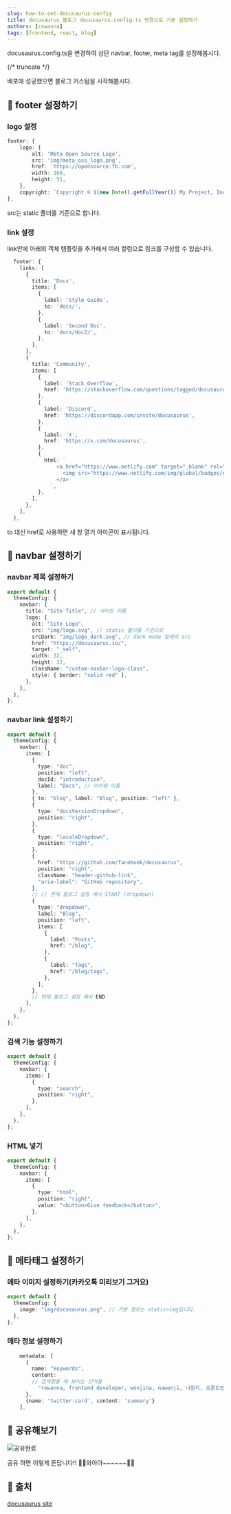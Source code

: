 ```yaml
---
slug: how-to-set-docusaurus-config
title: docusaurus 블로그 docusaurus.config.ts 변경으로 기본 설정하기
authors: [rowanna]
tags: [frontend, react, blog]
---
```


docusaurus.config.ts을 변경하여 상단 navbar, footer, meta tag를 설정해봅시다.

{/* truncate */}

배포에 성공했으면 블로그 커스텀을 시작해봅시다.

## 🤾 footer 설정하기

### logo 설정

```typescript
footer: {
    logo: {
        alt: 'Meta Open Source Logo',
        src: 'img/meta_oss_logo.png',
        href: 'https://opensource.fb.com',
        width: 160,
        height: 51,
    },
    copyright: `Copyright © ${new Date().getFullYear()} My Project, Inc. Built with Docusaurus.`,
},
```

src는 static 폴더를 기준으로 합니다.

### link 설정

link안에 아래의 객체 템플릿을 추가해서 여러 컬럼으로 링크를 구성할 수 있습니다.

```typescript
  footer: {
    links: [
      {
        title: 'Docs',
        items: [
          {
            label: 'Style Guide',
            to: 'docs/',
          },
          {
            label: 'Second Doc',
            to: 'docs/doc2/',
          },
        ],
      },
      {
        title: 'Community',
        items: [
          {
            label: 'Stack Overflow',
            href: 'https://stackoverflow.com/questions/tagged/docusaurus',
          },
          {
            label: 'Discord',
            href: 'https://discordapp.com/invite/docusaurus',
          },
          {
            label: 'X',
            href: 'https://x.com/docusaurus',
          },
          {
            html: `
                <a href="https://www.netlify.com" target="_blank" rel="noreferrer noopener" aria-label="Deploys by Netlify">
                  <img src="https://www.netlify.com/img/global/badges/netlify-color-accent.svg" alt="Deploys by Netlify" width="114" height="51" />
                </a>
              `,
          },
        ],
      },
    ],
  },
```

to 대신 href로 사용하면 새 창 열기 아이콘이 표시됩니다.

## 🤾 navbar 설정하기

### navbar 제목 설정하기

```ts
export default {
  themeConfig: {
    navbar: {
      title: "Site Title", // 사이트 이름
      logo: {
        alt: "Site Logo",
        src: "img/logo.svg", // static 폴더를 기준으로
        srcDark: "img/logo_dark.svg", // dark mode 일때의 src
        href: "https://docusaurus.io/",
        target: "_self",
        width: 32,
        height: 32,
        className: "custom-navbar-logo-class",
        style: { border: "solid red" },
      },
    },
  },
};
```

### navbar link 설정하기

```ts
export default {
  themeConfig: {
    navbar: {
      items: [
        {
          type: "doc",
          position: "left",
          docId: "introduction",
          label: "Docs", // 아이템 이름
        },
        { to: "blog", label: "Blog", position: "left" },
        {
          type: "docsVersionDropdown",
          position: "right",
        },
        {
          type: "localeDropdown",
          position: "right",
        },
        {
          href: "https://github.com/facebook/docusaurus",
          position: "right",
          className: "header-github-link",
          "aria-label": "GitHub repository",
        },
        // // 현재 블로그 설정 예시 START (dropdown)
        {
          type: "dropdown",
          label: "Blog",
          position: "left",
          items: [
            {
              label: "Posts",
              href: "/blog",
            },
            {
              label: "Tags",
              href: "/blog/tags",
            },
          ],
        },
        // 현재 블로그 설정 예시 END
      ],
    },
  },
};
```

### 검색 기능 설정하기

```ts
export default {
  themeConfig: {
    navbar: {
      items: [
        {
          type: "search",
          position: "right",
        },
      ],
    },
  },
};
```

### HTML 넣기

```ts
export default {
  themeConfig: {
    navbar: {
      items: [
        {
          type: "html",
          position: "right",
          value: "<button>Give feedback</button>",
        },
      ],
    },
  },
};
```

## 🤾 메타태그 설정하기

### 메타 이미지 설정하기(카카오톡 미리보기 그거요)

```ts
export default {
  themeConfig: {
    image: "img/docusaurus.png", // 기본 경로는 static>img입니다.
  },
};
```

### 메타 정보 설정하기

```ts
    metadata: [
      {
        name: "keywords",
        content:
        // 검색했을 때 보이는 단어들
          "rowanna, frontend developer, wonjina, nawonji, 나원지, 프론트엔드개발, 깃허브블로그, rowannablog",
      },
      {name: 'twitter:card', content: 'summary'}
    ],
```

## 🤾 공유해보기

![공유완료](image.png)

공유 하면 이렇게 뜬답니다!!
🫧🫧와아아~~~~~~🫧🫧

## 🤾 출처

[docusaurus site](https://docusaurus.io/docs/api/themes/configuration#codeblock)
